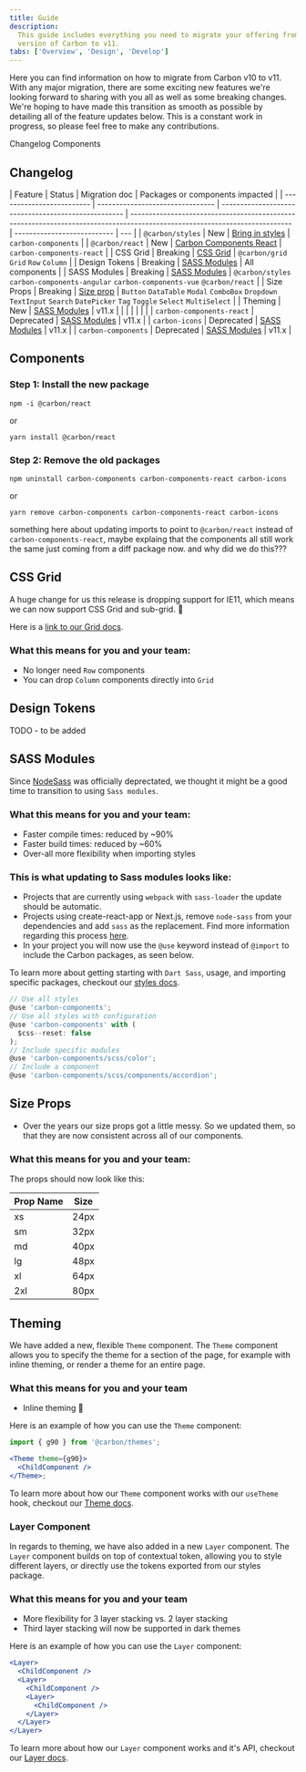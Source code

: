 ```yaml
---
title: Guide
description:
  This guide includes everything you need to migrate your offering from an older
  version of Carbon to v11.
tabs: ['Overview', 'Design', 'Develop']
---
```



<PageDescription>

Here you can find information on how to migrate from Carbon v10 to v11. With any
major migration, there are some exciting new features we're looking forward to
sharing with you all as well as some breaking changes. We're hoping to have made
this transition as smooth as possible by detailing all of the feature updates
below. This is a constant work in progress, so please feel free to make any
contributions.

</PageDescription>

<AnchorLinks>

<AnchorLink>Changelog</AnchorLink>
<AnchorLink>Components</AnchorLink>

</AnchorLinks>

## Changelog

| Feature                   | Status                           | Migration doc                                       | Packages or components impacted                                                                                            |
| ------------------------- | -------------------------------- | --------------------------------------------------- | -------------------------------------------------------------------------------------------------------------------------- | --------------------------- | --- |
| `@carbon/styles`          | <Tag type="green">New</Tag>      | [Bring in styles](#bring-in-styles)                 | `carbon-components`                                                                                                        |
| `@carbon/react`           | <Tag type="green">New</Tag>      | [Carbon Components React](#carbon-components-react) | `carbon-components-react`                                                                                                  |
| CSS Grid                  | <Tag type="cyan">Breaking</Tag>  | [CSS Grid](#css-grid)                               | `@carbon/grid` `Grid` `Row` `Column`                                                                                       |
| Design Tokens             | <Tag type="cyan">Breaking</Tag>  | [SASS Modules](#sass-modules)                       | All components                                                                                                             |
| SASS Modules              | <Tag type="cyan">Breaking</Tag>  | [SASS Modules](#sass-modules)                       | `@carbon/styles` `carbon-components-angular` `carbon-components-vue` `@carbon/react`                                       |
| Size Props                | <Tag type="cyan">Breaking</Tag>  | [Size prop](#size-prop-updates)                     | `Button` `DataTable` `Modal` `ComboBox` `Dropdown` `TextInput` `Search` `DatePicker` `Tag` `Toggle` `Select` `MultiSelect` |
| Theming                   | <Tag type="green">New</Tag>      | [SASS Modules](#theming)                            | v11.x                                                                                                                      |
| <!--                      | UI Shell theming                 | <Tag type="cyan">Breaking</Tag>                     | [SASS Modules](#sass-modules)                                                                                              | `UI Shell` `@carbon/styles` | --> |
| <!--                      | Popover                          | <Tag type="green">New</Tag>                         | [SASS Modules](#sass-modules)                                                                                              | `Tooltip`                   | --> |
| <!--                      | Tooltip                          | <Tag type="cyan">Breaking</Tag>                     | [SASS Modules](#sass-modules)                                                                                              | `Tooltip` `@carbon/react`   | --> |
| `carbon-components-react` | <Tag type="red">Deprecated</Tag> | [SASS Modules](#sass-modules)                       | v11.x                                                                                                                      |
| `carbon-icons`            | <Tag type="red">Deprecated</Tag> | [SASS Modules](#sass-modules)                       | v11.x                                                                                                                      |
| `carbon-components`       | <Tag type="red">Deprecated</Tag> | [SASS Modules](#sass-modules)                       | v11.x                                                                                                                      |

## Components

### Step 1: Install the new package

```
npm -i @carbon/react
```

or

```
yarn install @carbon/react
```

### Step 2: Remove the old packages

```
npm uninstall carbon-components carbon-components-react carbon-icons
```

or

```
yarn remove carbon-components carbon-components-react carbon-icons
```

something here about updating imports to point to `@carbon/react` instead of
`carbon-components-react`, maybe explaing that the components all still work the
same just coming from a diff package now. and why did we do this???

## CSS Grid

A huge change for us this release is dropping support for IE11, which means we
can now support CSS Grid and sub-grid. 🎉

Here is a
[link to our Grid docs](https://github.com/carbon-design-system/carbon/blob/main/docs/migration/11.x-grid.md).

### What this means for you and your team:

- No longer need `Row` components
- You can drop `Column` components directly into `Grid`

## Design Tokens

TODO - to be added

## SASS Modules

Since [NodeSass](https://sass-lang.com/blog/libsass-is-deprecated) was
officially deprectated, we thought it might be a good time to transition to
using `Sass modules`.

### What this means for you and your team:

- Faster compile times: reduced by ~90%
- Faster build times: reduced by ~60%
- Over-all more flexibility when importing styles

### This is what updating to Sass modules looks like:

- Projects that are currently using `webpack` with `sass-loader` the update
  should be automatic.
- Projects using create-react-app or Next.js, remove `node-sass` from your
  dependencies and add `sass` as the replacement. Find more information
  regarding this process
  [here](https://sass-lang.com/blog/libsass-is-deprecated#how-do-i-migrate).
- In your project you will now use the `@use` keyword instead of `@import` to
  include the Carbon packages, as seen below.

To learn more about getting starting with `Dart Sass`, usage, and importing
specific packages, checkout our
[styles docs](https://github.com/carbon-design-system/carbon/tree/main/packages/styles).

```jsx
// Use all styles
@use 'carbon-components';
// Use all styles with configuration
@use 'carbon-components' with (
  $css--reset: false
);
// Include specific modules
@use 'carbon-components/scss/color';
// Include a component
@use 'carbon-components/scss/components/accordion';
```

## Size Props

- Over the years our size props got a little messy. So we updated them, so that
  they are now consistent across all of our components.

### What this means for you and your team:

The props should now look like this:

| Prop Name | Size |
| --------- | ---- |
| xs        | 24px |
| sm        | 32px |
| md        | 40px |
| lg        | 48px |
| xl        | 64px |
| 2xl       | 80px |

## Theming

We have added a new, flexible `Theme` component. The `Theme` component allows
you to specify the theme for a section of the page, for example with inline
theming, or render a theme for an entire page.

### What this means for you and your team

- Inline theming 🎉

Here is an example of how you can use the `Theme` component:

```jsx
import { g90 } from '@carbon/themes';

<Theme theme={g90}>
  <ChildComponent />
</Theme>;
```

To learn more about how our `Theme` component works with our `useTheme` hook,
checkout our
[Theme docs](https://github.com/carbon-design-system/carbon/blob/main/packages/carbon-react/src/components/Theme/Theme.mdx).

### Layer Component

In regards to theming, we have also added in a new `Layer` component. The
`Layer` component builds on top of contextual token, allowing you to style
different layers, or directly use the tokens exported from our styles package.

### What this means for you and your team

- More flexibility for 3 layer stacking vs. 2 layer stacking
- Third layer stacking will now be supported in dark themes

Here is an example of how you can use the `Layer` component:

```jsx
<Layer>
  <ChildComponent />
  <Layer>
    <ChildComponent />
    <Layer>
      <ChildComponent />
    </Layer>
  </Layer>
</Layer>
```

To learn more about how our `Layer` component works and it's API, checkout our
[Layer docs](https://github.com/carbon-design-system/carbon/blob/main/packages/carbon-react/src/components/Layer/Layer.mdx).

